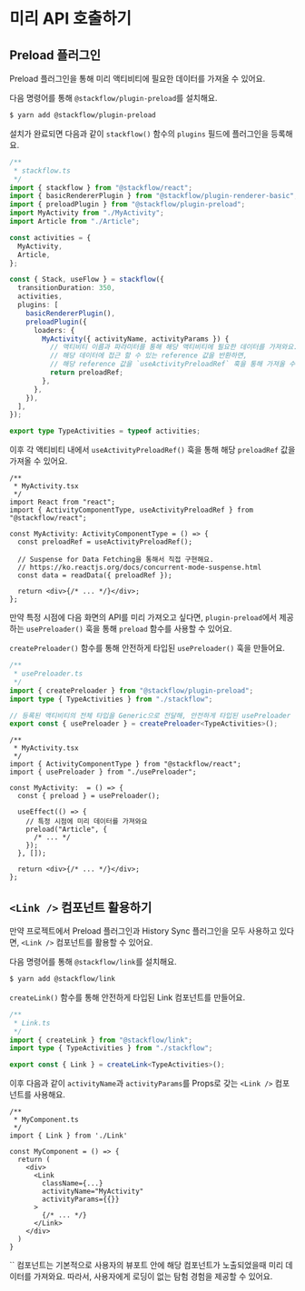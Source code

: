 
# 미리 API 호출하기

## Preload 플러그인

Preload 플러그인을 통해 미리 액티비티에 필요한 데이터를 가져올 수 있어요.

다음 명령어를 통해 `@stackflow/plugin-preload`를 설치해요.

```bash
$ yarn add @stackflow/plugin-preload
```

설치가 완료되면 다음과 같이 `stackflow()` 함수의 `plugins` 필드에 플러그인을 등록해요.

```typescript
/**
 * stackflow.ts
 */
import { stackflow } from "@stackflow/react";
import { basicRendererPlugin } from "@stackflow/plugin-renderer-basic";
import { preloadPlugin } from "@stackflow/plugin-preload";
import MyActivity from "./MyActivity";
import Article from "./Article";

const activities = {
  MyActivity,
  Article,
};

const { Stack, useFlow } = stackflow({
  transitionDuration: 350,
  activities,
  plugins: [
    basicRendererPlugin(),
    preloadPlugin({
      loaders: {
        MyActivity({ activityName, activityParams }) {
          // 액티비티 이름과 파라미터를 통해 해당 액티비티에 필요한 데이터를 가져와요.
          // 해당 데이터에 접근 할 수 있는 reference 값을 반환하면,
          // 해당 reference 값을 `useActivityPreloadRef` 훅을 통해 가져올 수 있어요.
          return preloadRef;
        },
      },
    }),
  ],
});

export type TypeActivities = typeof activities;
```

이후 각 액티비티 내에서 `useActivityPreloadRef()` 훅을 통해 해당 `preloadRef` 값을 가져올 수 있어요.

```tsx
/**
 * MyActivity.tsx
 */
import React from "react";
import { ActivityComponentType, useActivityPreloadRef } from "@stackflow/react";

const MyActivity: ActivityComponentType = () => {
  const preloadRef = useActivityPreloadRef();

  // Suspense for Data Fetching을 통해서 직접 구현해요.
  // https://ko.reactjs.org/docs/concurrent-mode-suspense.html
  const data = readData({ preloadRef });

  return <div>{/* ... */}</div>;
};
```

만약 특정 시점에 다음 화면의 API를 미리 가져오고 싶다면, `plugin-preload`에서 제공하는 `usePreloader()` 훅을 통해 `preload` 함수를 사용할 수 있어요.

`createPreloader()` 함수를 통해 안전하게 타입된 `usePreloader()` 훅을 만들어요.

```typescript
/**
 * usePreloader.ts
 */
import { createPreloader } from "@stackflow/plugin-preload";
import type { TypeActivities } from "./stackflow";

// 등록된 액티비티의 전체 타입을 Generic으로 전달해, 안전하게 타입된 usePreloader 훅을 사용해요
export const { usePreloader } = createPreloader<TypeActivities>();
```

```tsx
/**
 * MyActivity.tsx
 */
import { ActivityComponentType } from "@stackflow/react";
import { usePreloader } from "./usePreloader";

const MyActivity:  = () => {
  const { preload } = usePreloader();

  useEffect(() => {
    // 특정 시점에 미리 데이터를 가져와요
    preload("Article", {
      /* ... */
    });
  }, []);

  return <div>{/* ... */}</div>;
};
```

## `<Link />` 컴포넌트 활용하기

만약 프로젝트에서 Preload 플러그인과 History Sync 플러그인을 모두 사용하고 있다면, `<Link />` 컴포넌트를 활용할 수 있어요.

다음 명령어를 통해 `@stackflow/link`를 설치해요.

```bash
$ yarn add @stackflow/link
```

`createLink()` 함수를 통해 안전하게 타입된 Link 컴포넌트를 만들어요.

```typescript
/**
 * Link.ts
 */
import { createLink } from "@stackflow/link";
import type { TypeActivities } from "./stackflow";

export const { Link } = createLink<TypeActivities>();
```

이후 다음과 같이 `activityName`과 `activityParams`를 Props로 갖는 `<Link />` 컴포넌트를 사용해요.

```tsx
/**
 * MyComponent.ts
 */
import { Link } from './Link'

const MyComponent = () => {
  return (
    <div>
      <Link
        className={...}
        activityName="MyActivity"
        activityParams={{}}
      >
        {/* ... */}
      </Link>
    </div>
  )
}
```

<Callout emoji="⚡️">
  `<Link />` 컴포넌트는 기본적으로 사용자의 뷰포트 안에 해당 컴포넌트가
  노출되었을때 미리 데이터를 가져와요. 따라서, 사용자에게 로딩이 없는 탐험
  경험을 제공할 수 있어요.
</Callout>
